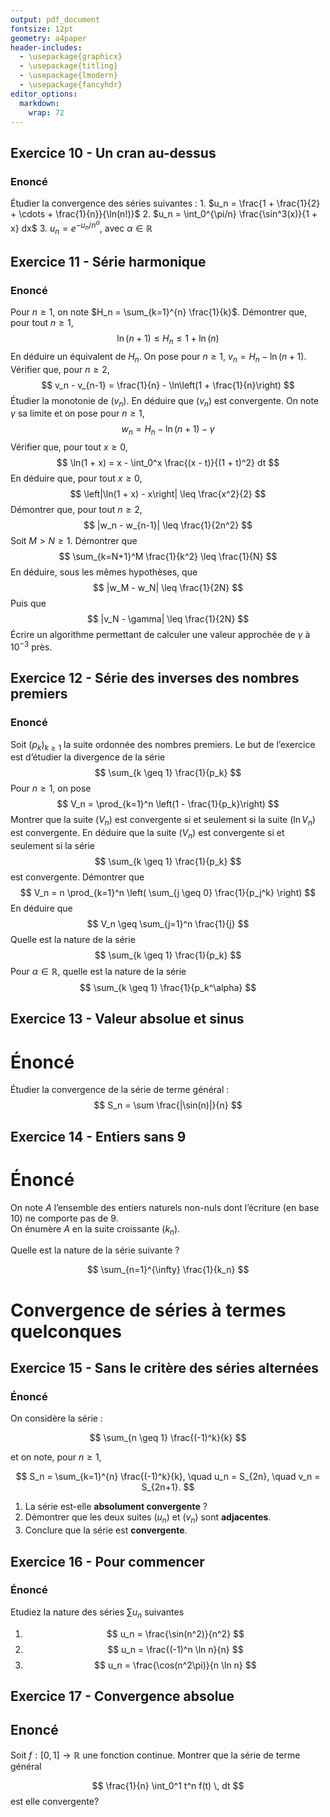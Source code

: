 ```yaml
---
output: pdf_document
fontsize: 12pt
geometry: a4paper
header-includes:
  - \usepackage{graphicx}
  - \usepackage{titling}
  - \usepackage{lmodern}
  - \usepackage{fancyhdr}
editor_options: 
  markdown: 
    wrap: 72
---
```


```{=tex}
\begin{titlepage}
    \centering
    \vspace*{1cm}
    
    \includegraphics[width=4cm]{logo.jpg} \\[0.2cm] 
    {\large \textit{Ecole nationale de la Statistique et de l'Analyse Economique}}
    
    \vspace*{5cm}
    
    \[
\fbox{\textbf{\LARGE \textsf{TRAVAIL PRATIQUE 3}}}
\]

      \vspace*{5cm}
      
         \begin{minipage}{0.5\textwidth}
            \begin{flushleft} \large
               \emph{\textsf{Rédigé par :}}\\
                 LAWA FOUMSOU Prosper\\
                 RASAMOELINA Paulinah\\
               \textit{\small \color{blue} Élèves Ingénieurs Statisticiens Économistes}
            \end{flushleft}
         \end{minipage}
        \hfill
        \begin{minipage}{0.4\textwidth}
            \begin{flushright} \large
                \emph{\textsf{Sous la supervision de :}} \\
                  M. Aboubacar HEMA\\
                \textit{\small \color{blue} Research Analyst }
            \end{flushright}
        \end{minipage}
        
\end{titlepage}
```
\newpage

## Exercice 10 - Un cran au-dessus

### Enoncé

Étudier la convergence des séries suivantes : 1.
$u_n = \frac{1 + \frac{1}{2} + \cdots + \frac{1}{n}}{\ln(n!)}$ 2.
$u_n = \int_0^{\pi/n} \frac{\sin^3(x)}{1 + x} dx$ 3.
$u_n = e^{-u_n / n^\alpha}$, avec $\alpha \in \mathbb{R}$

## Exercice 11 - Série harmonique

### Enoncé

Pour $n \geq 1$, on note $H_n = \sum_{k=1}^{n} \frac{1}{k}$. Démontrer
que, pour tout $n \geq 1$, $$ \ln(n+1) \leq H_n \leq 1 + \ln(n) $$ En
déduire un équivalent de $H_n$. On pose pour $n \geq 1$,
$v_n = H_n - \ln(n+1)$. Vérifier que, pour $n \geq 2$,
$$ v_n - v_{n-1} = \frac{1}{n} - \ln\left(1 + \frac{1}{n}\right) $$
Étudier la monotonie de $(v_n)$. En déduire que $(v_n)$ est convergente.
On note $\gamma$ sa limite et on pose pour $n \geq 1$,
$$ w_n = H_n - \ln(n+1) - \gamma $$ Vérifier que, pour tout $x \geq 0$,
$$ \ln(1 + x) = x - \int_0^x \frac{(x - t)}{(1 + t)^2} dt $$ En déduire
que, pour tout $x \geq 0$,
$$ \left|\ln(1 + x) - x\right| \leq \frac{x^2}{2} $$ Démontrer que, pour
tout $n \geq 2$, $$ |w_n - w_{n-1}| \leq \frac{1}{2n^2} $$ Soit
$M > N \geq 1$. Démontrer que
$$ \sum_{k=N+1}^M \frac{1}{k^2} \leq \frac{1}{N} $$ En déduire, sous les
mêmes hypothèses, que $$ |w_M - w_N| \leq \frac{1}{2N} $$ Puis que
$$ |v_N - \gamma| \leq \frac{1}{2N} $$ Écrire un algorithme permettant
de calculer une valeur approchée de $\gamma$ à $10^{-3}$ près.

## Exercice 12 - Série des inverses des nombres premiers

### Enoncé

Soit $(p_k)_{k \geq 1}$ la suite ordonnée des nombres premiers. Le but
de l'exercice est d'étudier la divergence de la série
$$ \sum_{k \geq 1} \frac{1}{p_k} $$ Pour $n \geq 1$, on pose
$$ V_n = \prod_{k=1}^n \left(1 - \frac{1}{p_k}\right) $$ Montrer que la
suite $(V_n)$ est convergente si et seulement si la suite $(\ln V_n)$
est convergente. En déduire que la suite $(V_n)$ est convergente si et
seulement si la série $$ \sum_{k \geq 1} \frac{1}{p_k} $$ est
convergente. Démontrer que
$$ V_n = n \prod_{k=1}^n \left( \sum_{j \geq 0} \frac{1}{p_j^k} \right) $$
En déduire que $$ V_n \geq \sum_{j=1}^n \frac{1}{j} $$ Quelle est la
nature de la série $$ \sum_{k \geq 1} \frac{1}{p_k} $$ Pour
$\alpha \in \mathbb{R}$, quelle est la nature de la série
$$ \sum_{k \geq 1} \frac{1}{p_k^\alpha} $$

## Exercice 13 - Valeur absolue et sinus

# Énoncé

Étudier la convergence de la série de terme général : $$
S_n = \sum \frac{|\sin(n)|}{n}
$$

## Exercice 14 - Entiers sans 9

# Énoncé

On note $A$ l'ensemble des entiers naturels non-nuls dont l'écriture (en
base 10) ne comporte pas de 9.\
On énumère $A$ en la suite croissante $(k_n)$.

Quelle est la nature de la série suivante ?

$$
\sum_{n=1}^{\infty} \frac{1}{k_n}
$$

# Convergence de séries à termes quelconques

## Exercice 15 - Sans le critère des séries alternées

### Énoncé

On considère la série :

$$
\sum_{n \geq 1} \frac{(-1)^k}{k}
$$

et on note, pour $n \geq 1$,

$$
S_n = \sum_{k=1}^{n} \frac{(-1)^k}{k}, \quad u_n = S_{2n}, \quad v_n = S_{2n+1}.
$$

1.  La série est-elle **absolument convergente** ?\
2.  Démontrer que les deux suites $(u_n)$ et $(v_n)$ sont
    **adjacentes**.\
3.  Conclure que la série est **convergente**.

## Exercice 16 - Pour commencer

### Énoncé

Etudiez la nature des séries $\sum u_n$ suivantes

1.  $$
    u_n = \frac{\sin(n^2)}{n^2}
    $$
2.  $$
    u_n = \frac{(-1)^n \ln n}{n}
    $$
3.  $$
    u_n = \frac{\cos(n^2\pi)}{n \ln n}
    $$

## Exercice 17 - Convergence absolue

## Enoncé

Soit $f : [0,1] \to \mathbb{R}$ une fonction continue. Montrer que la
série de terme général

$$
\frac{1}{n} \int_0^1 t^n f(t) \, dt
$$ est elle convergente?
